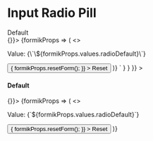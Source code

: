 
<Meta title="Input Radio Pill" component={InputRadioPill} />

# Input Radio Pill

<Canvas>
  <Story
    name="Input Radio Pill"
    parameters={{
      docs: {
        source: {
          code: dedent`
          <h4>Default</h4>
          <Form enableReinitialize={true} initialValues={{ radioDefault: '' }} onSubmit={() => {}}>
            {formikProps => (
              <>
                <p>Value: {\`\${formikProps.values.radioDefault}\`}</p>
                <InputRadio name="radioDefault" label="Default radio" formikProps={formikProps} />
                <Button
                  onClick={() => {
                    formikProps.resetForm();
                  }}
                >
                  Reset
                </Button>
              </>
            )}
          </Form>`
        }
      }
    }}
  >
    <div className="input-radio-story">
      <h4>Default</h4>
      <Form enableReinitialize={true} initialValues={{ radioDefault: '' }} onSubmit={() => {}}>
        {formikProps => (
          <>
            <p>Value: {`${formikProps.values.radioDefault}`}</p>
            <InputRadioPill
              name="radioDefault"
              inputs={[
                { id: 1, label: 'One', value: 'one' },
                { id: 2, label: 'Two', value: 'two' },
                { id: 3, label: 'Three', value: 'three' }
              ]}
              formikProps={formikProps}
            />
            <Button
              onClick={() => {
                formikProps.resetForm();
              }}
            >
              Reset
            </Button>
          </>
        )}
      </Form>
    </div>
  </Story>
  <ArgsTable of={InputRadioPill} />
</Canvas>
